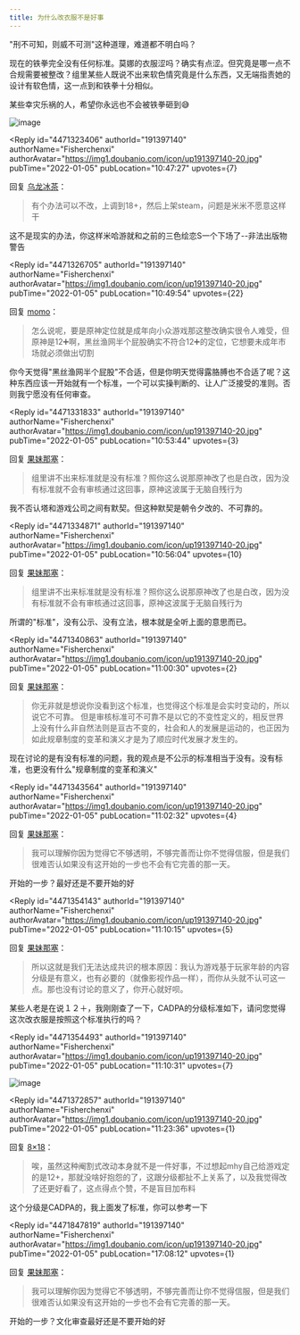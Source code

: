 ```yaml
---
title: 为什么改衣服不是好事
---
```



<Forum groupName="原神" groupUrl="https://www.douban.com/group/genshin/" archivedAt="2025-05-16T14:14:31.813Z">
  <Post
    id="257238055"
    title="为什么改衣服不是好事"
    url="https://www.douban.com/group/topic/257238055/?_spm_id=MTkxMzk3MTQw"
    pubTime="2022-01-05"
    highlightUserId="191397140"
  >
"刑不可知，则威不可测"这种道理，难道都不明白吗？



现在的铁拳完全没有任何标准。莫娜的衣服涩吗？确实有点涩。但究竟是哪一点不合规需要被整改？组里某些人既说不出来软色情究竟是什么东西，又无端指责她的设计有软色情，这一点到和铁拳十分相似。

某些幸灾乐祸的人，希望你永远也不会被铁拳砸到😅

![image](https://img9.doubanio.com/view/group_topic/l/public/p521063065.webp)

<Reply
  id="4471323406"
  authorId="191397140"
  authorName="Fisherchenxi"
  authorAvatar="https://img1.doubanio.com/icon/up191397140-20.jpg"
  pubTime="2022-01-05"
  pubLocation="10:47:27"
  upvotes={7}
>
回复 [乌龙冰茶](https://www.douban.com/people/170542538/)：
> 有个办法可以不改，上调到18+，然后上架steam，问题是米米不愿意这样干

这不是现实的办法，你这样米哈游就和之前的三色绘恋S一个下场了\--非法出版物警告
</Reply>

<Reply
  id="4471326705"
  authorId="191397140"
  authorName="Fisherchenxi"
  authorAvatar="https://img1.doubanio.com/icon/up191397140-20.jpg"
  pubTime="2022-01-05"
  pubLocation="10:49:54"
  upvotes={22}
>
回复 [momo](https://www.douban.com/people/206592432/)：
> 怎么说呢，要是原神定位就是成年向小众游戏那这整改确实很令人难受，但原神是12➕啊，黑丝渔网半个屁股确实不符合12➕的定位，它想要未成年市场就必须做出切割

你今天觉得"黑丝渔网半个屁股"不合适，但是你明天觉得露胳膊也不合适了呢？这种东西应该一开始就有一个标准，一个可以实操判断的、让人广泛接受的准则。否则我宁愿没有任何审查。
</Reply>

<Reply
  id="4471331833"
  authorId="191397140"
  authorName="Fisherchenxi"
  authorAvatar="https://img1.doubanio.com/icon/up191397140-20.jpg"
  pubTime="2022-01-05"
  pubLocation="10:53:44"
  upvotes={3}
>
回复 [果妹那塞](https://www.douban.com/people/179040146/)：
> 组里讲不出来标准就是没有标准？照你这么说那原神改了也是白改，因为没有标准就不会有审核通过这回事，原神这波属于无脑自残行为

我不否认塔和游戏公司之间有默契。但这种默契是朝令夕改的、不可靠的。
</Reply>

<Reply
  id="4471334871"
  authorId="191397140"
  authorName="Fisherchenxi"
  authorAvatar="https://img1.doubanio.com/icon/up191397140-20.jpg"
  pubTime="2022-01-05"
  pubLocation="10:56:04"
  upvotes={10}
>
回复 [果妹那塞](https://www.douban.com/people/179040146/)：
> 组里讲不出来标准就是没有标准？照你这么说那原神改了也是白改，因为没有标准就不会有审核通过这回事，原神这波属于无脑自残行为

所谓的"标准"，没有公示、没有立法，根本就是全听上面的意思而已。
</Reply>

<Reply
  id="4471340863"
  authorId="191397140"
  authorName="Fisherchenxi"
  authorAvatar="https://img1.doubanio.com/icon/up191397140-20.jpg"
  pubTime="2022-01-05"
  pubLocation="11:00:30"
  upvotes={2}
>
回复 [果妹那塞](https://www.douban.com/people/179040146/)：
> 你无非就是想说你没看到这个标准，也觉得这个标准是会实时变动的，所以说它不可靠。
但是审核标准可不可靠不是以它的不变性定义的，相反世界上没有什么非自然法则是亘古不变的，社会和人的发展是运动的，也正因为如此规章制度的变革和演义才是为了顺应时代发展才发生的。

现在讨论的是有没有标准的问题，我的观点是不公示的标准相当于没有。没有标准，也更没有什么"规章制度的变革和演义"
</Reply>

<Reply
  id="4471343564"
  authorId="191397140"
  authorName="Fisherchenxi"
  authorAvatar="https://img1.doubanio.com/icon/up191397140-20.jpg"
  pubTime="2022-01-05"
  pubLocation="11:02:32"
  upvotes={4}
>
回复 [果妹那塞](https://www.douban.com/people/179040146/)：
> 我可以理解你因为觉得它不够透明，不够完善而让你不觉得信服，但是我们很难否认如果没有这开始的一步也不会有它完善的那一天。

开始的一步？最好还是不要开始的好
</Reply>

<Reply
  id="4471354143"
  authorId="191397140"
  authorName="Fisherchenxi"
  authorAvatar="https://img1.doubanio.com/icon/up191397140-20.jpg"
  pubTime="2022-01-05"
  pubLocation="11:10:15"
  upvotes={5}
>
回复 [果妹那塞](https://www.douban.com/people/179040146/)：
> 所以这就是我们无法达成共识的根本原因：我认为游戏基于玩家年龄的内容分级是有意义，也有必要的（就像影视作品一样），而你从头就不认可这一点。那也没有讨论的意义了，你开心就好呗。

某些人老是在说１２＋，我刚刚查了一下，CADPA的分级标准如下，请问您觉得这次改衣服是按照这个标准执行的吗？
</Reply>

<Reply
  id="4471354493"
  authorId="191397140"
  authorName="Fisherchenxi"
  authorAvatar="https://img1.doubanio.com/icon/up191397140-20.jpg"
  pubTime="2022-01-05"
  pubLocation="11:10:31"
  upvotes={7}
>
![image](https://img2.doubanio.com/view/richtext/large/public/p286315891.jpg)
</Reply>

<Reply
  id="4471372857"
  authorId="191397140"
  authorName="Fisherchenxi"
  authorAvatar="https://img1.doubanio.com/icon/up191397140-20.jpg"
  pubTime="2022-01-05"
  pubLocation="11:23:36"
  upvotes={1}
>
回复 [8×18](https://www.douban.com/people/197090850/)：
> 唉，虽然这种阉割式改动本身就不是一件好事，不过想起mhy自己给游戏定的是12+，那就没啥好抱怨的了，这跟分级都扯不上关系了，以及我觉得改了还更好看了，这点得点个赞，不是盲目加布料

这个分级是CADPA的，我上面发了标准，你可以参考一下
</Reply>

<Reply
  id="4471847819"
  authorId="191397140"
  authorName="Fisherchenxi"
  authorAvatar="https://img1.doubanio.com/icon/up191397140-20.jpg"
  pubTime="2022-01-05"
  pubLocation="17:08:12"
  upvotes={1}
>
回复 [果妹那塞](https://www.douban.com/people/179040146/)：
> 我可以理解你因为觉得它不够透明，不够完善而让你不觉得信服，但是我们很难否认如果没有这开始的一步也不会有它完善的那一天。

开始的一步？文化审查最好还是不要开始的好
</Reply>
  </Post>
</Forum>
